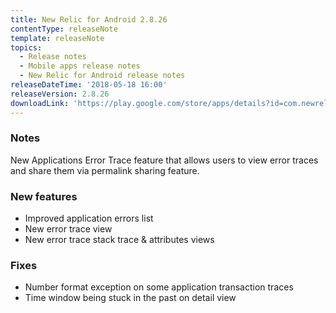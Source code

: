 ```yaml
---
title: New Relic for Android 2.8.26
contentType: releaseNote
template: releaseNote
topics:
  - Release notes
  - Mobile apps release notes
  - New Relic for Android release notes
releaseDateTime: '2018-05-18 16:00'
releaseVersion: 2.8.26
downloadLink: 'https://play.google.com/store/apps/details?id=com.newrelic.rpm&hl=en'
---
```


### Notes

New Applications Error Trace feature that allows users to view error traces and share them via permalink sharing feature.

### New features

* Improved application errors list
* New error trace view
* New error trace stack trace & attributes views

### Fixes

* Number format exception on some application transaction traces
* Time window being stuck in the past on detail view
